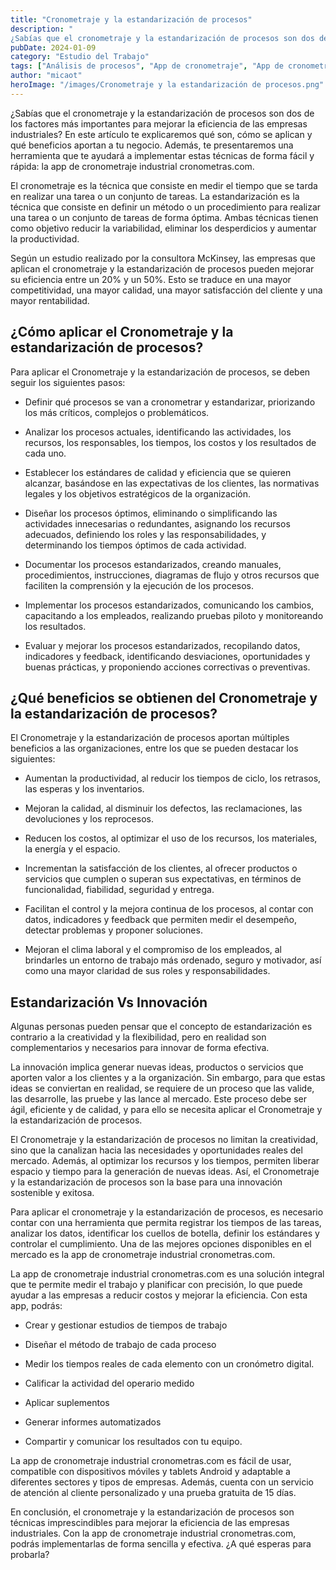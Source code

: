 ```yaml
---
title: "Cronometraje y la estandarización de procesos"
description: "
¿Sabías que el cronometraje y la estandarización de procesos son dos de los factores más importantes para mejorar la eficiencia de las empresas indus..."
pubDate: 2024-01-09
category: "Estudio del Trabajo"
tags: ["Análisis de procesos", "App de cronometraje", "App de cronometraje industrial", "Aumento de la productividad", "Beneficios de la estandarización", "Beneficios del cronometraje", "calidad", "Comunicación en equipo.", "costos", "Creatividad", "Cronometraje", "Cronometraje industrial", "Cronometras.com", "cronometras.com.", "CronometrasApp", "Diseño de procesos óptimos", "Documentación de procesos", "Eficiencia empresarial", "eficiencia industrial", "Eliminación de desperdicios", "Estándares de calidad", "estandarización", "Estandarización de procesos", "Estudio de tiempos", "Evaluación y mejora continua", "Flexibilidad", "Gestión de estudios de tiempos", "Herramienta de medición de tiempos", "Implementación de procesos", "Informes automatizados", "Informes de eficiencia", "Innovación", "Innovación y estandarización", "Medición de actividades", "Medición de tiempos de trabajo", "Mejora continua", "Mejora de la eficiencia", "Optimización de procesos", "Planificación de la producción", "Productividad", "Reducción de tiempos", "Rentabilidad", "Satisfacción del cliente"]
author: "micaot"
heroImage: "/images/Cronometraje y la estandarización de procesos.png"
---
```


¿Sabías que el cronometraje y la estandarización de procesos son dos de los factores más importantes para mejorar la eficiencia de las empresas industriales? En este artículo te explicaremos qué son, cómo se aplican y qué beneficios aportan a tu negocio. Además, te presentaremos una herramienta que te ayudará a implementar estas técnicas de forma fácil y rápida: la app de cronometraje industrial cronometras.com.

El cronometraje es la técnica que consiste en medir el tiempo que se tarda en realizar una tarea o un conjunto de tareas. La estandarización es la técnica que consiste en definir un método o un procedimiento para realizar una tarea o un conjunto de tareas de forma óptima. Ambas técnicas tienen como objetivo reducir la variabilidad, eliminar los desperdicios y aumentar la productividad.

Según un estudio realizado por la consultora McKinsey, las empresas que aplican el cronometraje y la estandarización de procesos pueden mejorar su eficiencia entre un 20% y un 50%. Esto se traduce en una mayor competitividad, una mayor calidad, una mayor satisfacción del cliente y una mayor rentabilidad.

## ¿Cómo aplicar el Cronometraje y la estandarización de procesos?

Para aplicar el Cronometraje y la estandarización de procesos, se deben seguir los siguientes pasos:

- Definir qué procesos se van a cronometrar y estandarizar, priorizando los más críticos, complejos o problemáticos.

- Analizar los procesos actuales, identificando las actividades, los recursos, los responsables, los tiempos, los costos y los resultados de cada uno.

- Establecer los estándares de calidad y eficiencia que se quieren alcanzar, basándose en las expectativas de los clientes, las normativas legales y los objetivos estratégicos de la organización.

- Diseñar los procesos óptimos, eliminando o simplificando las actividades innecesarias o redundantes, asignando los recursos adecuados, definiendo los roles y las responsabilidades, y determinando los tiempos óptimos de cada actividad.

- Documentar los procesos estandarizados, creando manuales, procedimientos, instrucciones, diagramas de flujo y otros recursos que faciliten la comprensión y la ejecución de los procesos.

- Implementar los procesos estandarizados, comunicando los cambios, capacitando a los empleados, realizando pruebas piloto y monitoreando los resultados.

- Evaluar y mejorar los procesos estandarizados, recopilando datos, indicadores y feedback, identificando desviaciones, oportunidades y buenas prácticas, y proponiendo acciones correctivas o preventivas.

## ¿Qué beneficios se obtienen del Cronometraje y la estandarización de procesos?

El Cronometraje y la estandarización de procesos aportan múltiples beneficios a las organizaciones, entre los que se pueden destacar los siguientes:

- Aumentan la productividad, al reducir los tiempos de ciclo, los retrasos, las esperas y los inventarios.

- Mejoran la calidad, al disminuir los defectos, las reclamaciones, las devoluciones y los reprocesos.

- Reducen los costos, al optimizar el uso de los recursos, los materiales, la energía y el espacio.

- Incrementan la satisfacción de los clientes, al ofrecer productos o servicios que cumplen o superan sus expectativas, en términos de funcionalidad, fiabilidad, seguridad y entrega.

- Facilitan el control y la mejora continua de los procesos, al contar con datos, indicadores y feedback que permiten medir el desempeño, detectar problemas y proponer soluciones.

- Mejoran el clima laboral y el compromiso de los empleados, al brindarles un entorno de trabajo más ordenado, seguro y motivador, así como una mayor claridad de sus roles y responsabilidades.

## Estandarización Vs Innovación

Algunas personas pueden pensar que el concepto de estandarización es contrario a la creatividad y la flexibilidad, pero en realidad son complementarios y necesarios para innovar de forma efectiva.

La innovación implica generar nuevas ideas, productos o servicios que aporten valor a los clientes y a la organización. Sin embargo, para que estas ideas se conviertan en realidad, se requiere de un proceso que las valide, las desarrolle, las pruebe y las lance al mercado. Este proceso debe ser ágil, eficiente y de calidad, y para ello se necesita aplicar el Cronometraje y la estandarización de procesos.

El Cronometraje y la estandarización de procesos no limitan la creatividad, sino que la canalizan hacia las necesidades y oportunidades reales del mercado. Además, al optimizar los recursos y los tiempos, permiten liberar espacio y tiempo para la generación de nuevas ideas. Así, el Cronometraje y la estandarización de procesos son la base para una innovación sostenible y exitosa.

Para aplicar el cronometraje y la estandarización de procesos, es necesario contar con una herramienta que permita registrar los tiempos de las tareas, analizar los datos, identificar los cuellos de botella, definir los estándares y controlar el cumplimiento. Una de las mejores opciones disponibles en el mercado es la app de cronometraje industrial cronometras.com.

La app de cronometraje industrial cronometras.com es una solución integral que te permite medir el trabajo y planificar con precisión, lo que puede ayudar a las empresas a reducir costos y mejorar la eficiencia. Con esta app, podrás:

- Crear y gestionar estudios de tiempos de trabajo

- Diseñar el método de trabajo de cada proceso

- Medir los tiempos reales de cada elemento con un cronómetro digital.

- Calificar la actividad del operario medido

- Aplicar suplementos

- Generar informes automatizados

- Compartir y comunicar los resultados con tu equipo.

La app de cronometraje industrial cronometras.com es fácil de usar, compatible con dispositivos móviles y tablets Android y adaptable a diferentes sectores y tipos de empresas. Además, cuenta con un servicio de atención al cliente personalizado y una prueba gratuita de 15 días.

En conclusión, el cronometraje y la estandarización de procesos son técnicas imprescindibles para mejorar la eficiencia de las empresas industriales. Con la app de cronometraje industrial cronometras.com, podrás implementarlas de forma sencilla y efectiva. ¿A qué esperas para probarla?